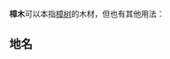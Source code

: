 '''樟木'''可以本指[[樟树|樟树]]的木材，但也有其他用法：
==地名==
{{PRC admin/disambig|45/09/02/109/000|54/23/36/101/000}}
{{PRC admin/disambig|44/19/00/112/000}}
{{disambig|cat=二字消歧义}}